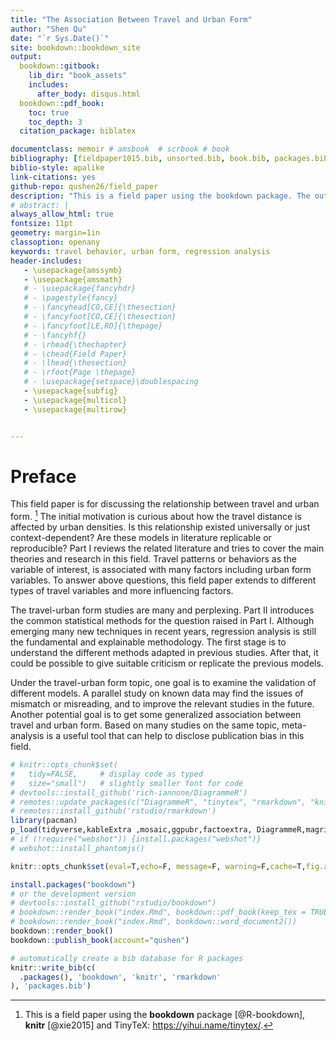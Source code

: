 ```yaml
--- 
title: "The Association Between Travel and Urban Form"
author: "Shen Qu"
date: "`r Sys.Date()`"
site: bookdown::bookdown_site
output: 
  bookdown::gitbook: 
    lib_dir: "book_assets"
    includes:
      after_body: disqus.html
  bookdown::pdf_book:
    toc: true
    toc_depth: 3
  citation_package: biblatex

documentclass: memoir # amsbook  # scrbook # book
bibliography: [fieldpaper1015.bib, unsorted.bib, book.bib, packages.bib] #
biblio-style: apalike
link-citations: yes
github-repo: qushen26/field_paper
description: "This is a field paper using the bookdown package. The output format for this example is bookdown::gitbook."
# abstract: |
always_allow_html: true
fontsize: 11pt
geometry: margin=1in
classoption: openany
keywords: travel behavior, urban form, regression analysis
header-includes:
   - \usepackage{amssymb}
   - \usepackage{amsmath}
   # - \usepackage{fancyhdr}
   # - \pagestyle{fancy}
   # - \fancyhead[CO,CE]{\thesection}
   # - \fancyfoot[CO,CE]{\thesection}
   # - \fancyfoot[LE,RO]{\thepage}
   # - \fancyhf{}
   # - \rhead{\thechapter}
   # - \chead{Field Paper}
   # - \lhead{\thesection}
   # - \rfoot{Page \thepage}
   # - \usepackage{setspace}\doublespacing
   - \usepackage{subfig}
   - \usepackage{multicol}
   - \usepackage{multirow}


---
```


# Preface {-}

This field paper is for discussing the relationship between travel and urban form. ^[This is a field paper using the **bookdown** package [@R-bookdown], **knitr** [@xie2015] and TinyTeX: <https://yihui.name/tinytex/>.]
The initial motivation is curious about how the travel distance is affected by urban densities.
Is this relationship existed universally or just context-dependent? 
Are these models in literature replicable or reproducible?
Part I reviews the related literature and tries to cover the main theories and research in this field.
Travel patterns or behaviors as the variable of interest, is associated with many factors including urban form variables.
To answer above questions, this field paper extends to different types of travel variables and more influencing factors.

The travel-urban form studies are many and perplexing.
Part II introduces the common statistical methods for the question raised in Part I.
Although emerging many new techniques in recent years, regression analysis is still the fundamental and explainable methodology.
The first stage is to understand the different methods adapted in previous studies.
After that, it could be possible to give suitable criticism or replicate the previous models.

Under the travel-urban form topic, one goal is to examine the validation of different models. A parallel study on known data may find the issues of mismatch or misreading, and to improve the relevant studies in the future.
Another potential goal is to get some generalized association between travel and urban form. Based on many studies on the same topic, meta-analysis is a useful tool that can help to disclose publication bias in this field.



<!-- - Several Ideas -->

<!-- The discussion will gradually narrow down to the association between driving distance and urban density.  -->
<!-- Instead of using very high dimension model or synthesized index,  -->
<!-- Population Density itself may have more potential to explain the driving distance than people ever thought about. -->

<!--  Many disaggregated travel-urban form models without psychological factors are underfitting, the corresponding estimates are biased. -->
<!-- When the goal of related studies is to provide evidence for public policy, aggregated analysis may be good enough. -->


<!--  The estimated coefficients are incomparable unless the regression models have the common key specification. Because $\boldsymbol{\hat\beta}=(\mathbf{X'X})^{-1}\mathbf{X'}\mathbf{y}$ is a function depending on $\mathbf{X}$. -->
<!--  Standardized coefficients or elasticities cannot fix this issues. -->

<!--  Due to the non-linear characteristics of many individual and urban-form factors, identifying the effective ranges of variables is useful for policy making. -->



```r
# knitr::opts_chunk$set(
#   tidy=FALSE,     # display code as typed
#   size="small")   # slightly smaller font for code
# devtools::install_github('rich-iannone/DiagrammeR')
# remotes::update_packages(c("DiagrammeR", "tinytex", "rmarkdown", "knitr"))
# remotes::install_github('rstudio/rmarkdown')
library(pacman)
p_load(tidyverse,kableExtra ,mosaic,ggpubr,factoextra, DiagrammeR,magrittr) #
# if (!require("webshot")) {install.packages("webshot")}
# webshot::install_phantomjs()

knitr::opts_chunk$set(eval=T,echo=F, message=F, warning=F,cache=T,fig.align = 'center') #,fig.pos="!h",fig.dim = c(8, 6)
```


```r
install.packages("bookdown")
# or the development version
# devtools::install_github("rstudio/bookdown")
# bookdown::render_book("index.Rmd", bookdown::pdf_book(keep_tex = TRUE))
# bookdown::render_book("index.Rmd", bookdown::word_document2())
bookdown::render_book()
bookdown::publish_book(account="qushen")
```


```r
# automatically create a bib database for R packages
knitr::write_bib(c(
  .packages(), 'bookdown', 'knitr', 'rmarkdown'
), 'packages.bib')
```


